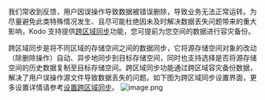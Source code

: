 我们常收到反馈，用户因误操作导致数据被错误删除，导致业务无法正常运转。为尽量避免此类特殊情况发生、且尽可能杜绝因未及时解决数据丢失问题带来的重大影响，Kodo 支持提供[跨区域同步](/kodo/development_guidelines/8613/dev-cross-regional-synchronization)功能，您可提前为您空间的数据进行容灾备份。

跨区域同步是将不同区域的存储空间之间的数据同步，它将源存储空间对象的改动（除删除操作）自动、异步地同步到目标存储空间，同时也支持选择是否将源存储空间的历史数据复制至目标存储空间。跨区域同步功能通过跨区域容灾备份数据，解决了用户误操作源文件导致数据丢失的问题。如下图为跨区域同步设置界面，更多设置详情请参考[设置跨区域同步](/kodo/development_guidelines/1700/cross-regional-synchronization)。
![image.png](https://dn-odum9helk.qbox.me/Fvkj_czJPLXmVeQgPQEQ8H5qQPA_)

